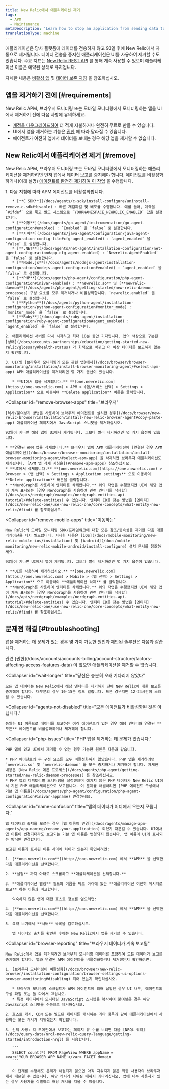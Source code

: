 ```yaml
---
title: New Relic에서 애플리케이션 제거
tags:
  - APM
  - Maintenance
metaDescription: 'Learn how to stop an application from sending data to New Relic, and how to remove it from the UI.'
translationType: machine
---
```


애플리케이션은 당사 플랫폼에 데이터를 전송하지 않고 93일 후에 New Relic에서 자동으로 제거됩니다. 데이터 전송을 중지한 애플리케이션은 UI를 사용하여 제거할 수도 있습니다. 주요 지표는 [New Relic REST API](/docs/apis/rest-api-v2/getting-started/introduction-new-relic-rest-api-v2) 를 통해 계속 사용할 수 있으며 애플리케이션 이름은 예약된 상태로 유지됩니다.

자세한 내용은 [비활성 앱](/docs/new-relic-one/use-new-relic-one/ui-data/new-relic-feature-end-life-announcements-july-2020#inactive-apps) 및 [데이터 보존 지침](/docs/accounts/accounts/data-management/overview-data-retention-components#apm) 을 참조하십시오.

## 앱을 제거하기 전에 [#requirements]

New Relic APM, 브라우저 모니터링 또는 모바일 모니터링에서 모니터링하는 앱을 UI에서 제거하기 전에 다음 사항에 유의하세요.

* [계정을 다운그레이드하여](/docs/accounts/accounts-billing/account-setup/downgradecancel-account) 더 적게 지불하거나 완전히 무료로 만들 수 있습니다.
* UI에서 앱을 제거하는 기능은 [권한](/docs/accounts/accounts-billing/account-structure/factors-affecting-access-features-data/#user-permissions) 에 따라 달라질 수 있습니다.
* 에이전트가 여전히 앱에서 데이터를 보내는 경우 해당 앱을 제거할 수 없습니다.

## New Relic에서 애플리케이션 제거 [#remove]

New Relic APM, 브라우저 모니터링 또는 모바일 모니터링에서 모니터링하는 애플리케이션을 제거하려면 먼저 앱에서 데이터 보고를 중지해야 합니다. 에이전트를 비활성화하거나(아래 설명) [에이전트를 완전히 제거하여 이 작업](/docs/agents/manage-apm-agents/installation/uninstall-agent) 을 수행합니다.

<CollapserGroup>
  <Collapser
    id="remove-apm-apps"
    title="APM 애플리케이션"
  >
    1. 다음 지침에 따라 APM 에이전트를 비활성화합니다.

       * [**C SDK**](/docs/agents/c-sdk/install-configure/uninstall-remove-c-sdk#disable) : 빠른 재컴파일 및 배포를 수행합니다. 예를 들어, 계측을 `#ifdef` 으로 묶고 빌드 시스템으로 `YOURNAMESPACE_NEWRELIC_ENABLED` 값을 설정합니다.
       * [**이동**](/docs/agents/go-agent/instrumentation/go-agent-configuration#enabled) : `Enabled` 을 `false` 로 설정합니다.
       * [**자바**](/docs/agents/java-agent/configuration/java-agent-configuration-config-file#cfg-agent_enabled) : `agent_enabled` 을 `false` 로 설정합니다.
       * [**.NET**](/docs/agents/net-agent/installation-configuration/net-agent-configuration#app-cfg-agent-enabled) : `Newrelic.AgentEnabled` 을 `false` 로 설정합니다.
       * [**Node.js**](/docs/agents/nodejs-agent/installation-configuration/nodejs-agent-configuration#enabled) : `agent_enabled` 을 `false` 로 설정합니다.
       * [**PHP**](/docs/agents/php-agent/configuration/php-agent-configuration#inivar-enabled) : **newrelic.so** 및 [**newrelic-daemon**](/docs/agents/php-agent/getting-started/new-relic-daemon-processes) 구성 요소를 모두 제거하거나 비활성화합니다. `newrelic.enabled` 을 `false` 로 설정합니다.
       * [**Python**](/docs/agents/python-agent/installation-configuration/python-agent-configuration#monitor_mode) : `monitor_mode` 을 `false` 로 설정합니다.
       * [**Ruby**](/docs/agents/ruby-agent/installation-configuration/ruby-agent-configuration#agent_enabled) : `agent_enabled` 을 `false` 로 설정합니다.

    2. 애플리케이션 서버를 다시 시작하고 최대 10분 동안 기다립니다. 앱의 색상으로 구분된 [상태](/docs/accounts-partnerships/education/getting-started-new-relic/glossary#health-status) 가 회색으로 바뀌고 더 이상 데이터를 보고하지 않는지 확인합니다.

    3. UI(및 [브라우저 모니터링의 모든 관련 앱)에서](/docs/browser/browser-monitoring/installation/install-browser-monitoring-agent/#select-apm-app) APM 애플리케이션을 제거하려면 몇 가지 옵션이 있습니다.

       * **UI에서 앱을 삭제합니다.** **[one.newrelic.com](https://one.newrelic.com) > APM > (앱/서비스 선택) > Settings > Application** 으로 이동하여 **Delete application** 버튼을 클릭합니다.
  </Collapser>

  <Collapser
    id="remove-browser-apps"
    title="브라우저"
  >
    [복사/붙여넣기 방법을 사용하여 브라우저 에이전트를 설치한 경우](/docs/browser/new-relic-browser/installation/install-new-relic-browser-agent#copy-paste-app) 애플리케이션 페이지에서 JavaScript 스니펫을 제거하십시오.

    93일이 지나면 해당 앱이 UI에서 제거됩니다. 그보다 빨리 제거하려면 몇 가지 옵션이 있습니다.

    * **연결된 APM 앱을 삭제합니다.** 브라우저 앱이 APM 애플리케이션에 [연결된 경우 APM 애플리케이션](/docs/browser/browser-monitoring/installation/install-browser-monitoring-agent/#select-apm-app) 을 삭제하면 브라우저 애플리케이션도 제거됩니다. [APM 앱 삭제 지침을](#remove-apm-apps) 참조하십시오.
    * **UI에서 삭제합니다.** **[one.newrelic.com](https://one.newrelic.com) > Browser > (앱 선택) > Settings > Application settings** 으로 이동하여 **Delete application** 버튼을 클릭합니다.
    * **NerdGraph를 사용하여 엔터티를 삭제합니다.** 위의 작업을 수행했지만 UI에 해당 앱이 계속 표시되는 [경우 NerdGraph를 사용하여 관련 엔터티를 삭제할](/docs/apis/nerdgraph/examples/nerdgraph-entities-api-tutorial/#delete-entities) 수 있습니다. 엔티티 ID를 찾는 방법은 [엔티티](/docs/new-relic-one/use-new-relic-one/core-concepts/what-entity-new-relic/#find) 를 참조하십시오.
  </Collapser>

  <Collapser
    id="remove-mobile-apps"
    title="이동하는"
  >
    New Relic의 모바일 모니터링 SDK/프레임워크에 대한 모든 참조/종속성을 제거한 다음 애플리케이션을 다시 빌드합니다. 자세한 내용은 [iOS](/docs/mobile-monitoring/new-relic-mobile-ios/installation) 및 [Android](/docs/mobile-monitoring/new-relic-mobile-android/install-configure) 설치 문서를 참조하세요.

    93일이 지나면 UI에서 앱이 제거됩니다. 그보다 빨리 제거하려면 몇 가지 옵션이 있습니다.

    * **UI를 사용하여 제거하십시오.** **[one.newrelic.com](https://one.newrelic.com) > Mobile > (앱 선택) > Settings > Application** 으로 이동하여 **애플리케이션 삭제** 를 클릭합니다.
    * **NerdGraph를 사용하여 엔터티를 삭제합니다.** 위의 작업을 수행했지만 UI에 해당 앱이 계속 표시되는 [경우 NerdGraph를 사용하여 관련 엔터티를 삭제할](/docs/apis/nerdgraph/examples/nerdgraph-entities-api-tutorial/#delete-entities) 수 있습니다. 엔티티 ID를 찾는 방법은 [엔티티](/docs/new-relic-one/use-new-relic-one/core-concepts/what-entity-new-relic/#find) 를 참조하십시오.
  </Collapser>
</CollapserGroup>

## 문제점 해결 [#troubleshooting]

앱을 제거하는 데 문제가 있는 경우 몇 가지 가능한 원인과 제안된 솔루션은 다음과 같습니다.

<CollapserGroup>
  <Collapser
    id="not-owner-admin"
    title="권한이 없습니다."
  >
    관련 [권한](/docs/accounts/accounts-billing/account-structure/factors-affecting-access-features-data) 이 없으면 애플리케이션을 제거할 수 없습니다.
  </Collapser>

  <Collapser
    id="wait-longer"
    title="당신은 충분히 오래 기다리지 않았다"
  >
    모든 앱 데이터는 New Relic에서 해당 엔터티를 제거하기 전에 New Relic에 대한 보고를 중지해야 합니다. 대부분의 경우 10-15분 정도 걸립니다. 드문 경우지만 12-24시간이 소요될 수 있습니다.
  </Collapser>

  <Collapser
    id="agents-not-disabled"
    title="모든 에이전트가 비활성화된 것은 아닙니다."
  >
    동일한 UI 이름으로 데이터를 보고하는 여러 에이전트가 있는 경우 해당 엔터티와 연결된 **모든** 에이전트를 비활성화하거나 제거해야 합니다.
  </Collapser>

  <Collapser
    id="php-issues"
    title="PHP 앱을 제거하는 데 문제가 있습니다."
  >
    PHP 앱이 있고 UI에서 제거할 수 없는 경우 가능한 원인은 다음과 같습니다.

    * PHP 에이전트의 두 구성 요소를 모두 비활성화하지 않았습니다. PHP 앱을 제거하려면 `newrelic.so` 및 `newrelic-daemon` 를 모두 중지하거나 제거해야 합니다. 자세한 내용은 [New Relic 데몬 프로세스](/docs/agents/php-agent/getting-started/new-relic-daemon-processes) 를 참조하십시오.
    * PHP 앱의 디렉토리별 모니터링을 설정했으며 예기치 않은 PHP 데이터가 New Relic UI에서 기본 PHP 애플리케이션으로 보고됩니다. 이 문제를 해결하려면 [PHP 에이전트 구성에서 기본 앱 이름을](/docs/agents/php-agent/configuration/php-agent-configuration#inivar-appname) 변경하세요.
  </Collapser>

  <Collapser
    id="name-confusion"
    title="앱의 데이터가 어디에서 오는지 모릅니다."
  >
    앱 데이터의 출처를 모르는 경우 [앱 이름이 변경](/docs/agents/manage-apm-agents/app-naming/rename-your-application) 되었기 때문일 수 있습니다. UI에서 앱 이름이 변경되더라도 보고되는 기본 앱 이름은 변경되지 않습니다. 앱 이름이 UI에 표시되는 방식만 변경합니다.

    보고된 이름과 표시된 이름 사이에 차이가 있는지 확인하려면:

    1. [**one.newrelic.com**](http://one.newrelic.com) 에서 **APM** 을 선택한 다음 애플리케이션을 선택합니다.

    2. **설정** 까지 아래로 스크롤하고 **애플리케이션을 선택합니다.**

    3. **애플리케이션 별칭** 필드의 이름을 바로 아래에 있는 **애플리케이션 여전히 메시지로 보고** 하는 이름과 비교합니다.

       익숙하지 않은 앱에 대한 호스트 정보를 얻으려면:

    4. [**one.newrelic.com**](http://one.newrelic.com) 에서 **APM** 을 선택한 다음 애플리케이션을 선택합니다.

    5. 요약 보기에서 **서버** 목록을 검토하십시오.

       앱 데이터의 출처를 확인한 후에는 New Relic에서 앱을 제거할 수 있습니다.
  </Collapser>

  <Collapser
    id="browser-reporting"
    title="브라우저 데이터가 계속 보고됨"
  >
    New Relic에서 앱을 제거하려면 브라우저 모니터링 데이터를 포함하여 모든 데이터가 보고를 중지해야 합니다. 앱과 연결된 APM 에이전트를 비활성화하거나 제거했는지 확인하려면:

    1. [브라우저 모니터링이 비활성화](/docs/browser/new-relic-browser/installation-configuration/browser-settings-ui-options-browser-monitoring#disabling) 되어 있는지 확인하십시오.

       * 브라우저 모니터링 스크립트가 APM 에이전트에 의해 삽입된 경우 UI 내부, 에이전트의 구성 파일 또는 둘 다에서 끄십시오.
       * 특정 페이지에서 모니터링 JavaScript 스니펫을 복사하여 붙여넣은 경우 해당 JavaScript 스니펫을 수동으로 제거하십시오.

    2. 호스트 캐시, CDN 또는 빌드된 페이지를 캐시하는 기타 항목과 같이 애플리케이션에서 사용하는 모든 캐시가 지워졌는지 확인합니다.

    3. 선택 사항: 각 도메인에서 보고하는 페이지 뷰 수를 보려면 다음 [NRQL 쿼리](/docs/query-data/nrql-new-relic-query-language/getting-started/introduction-nrql) 를 사용합니다.

       ```
       SELECT count(*) FROM PageView WHERE appName = <var>'YOUR_BROWSER_APP_NAME'</var> FACET domain
       ```

       이 단계를 수행해도 문제가 해결되지 않으면 아직 지워지지 않은 최종 사용자의 브라우저 캐시 때문일 수 있습니다. 해당 캐시가 지워질 때까지 기다리십시오. 앱에 내부 사용자가 있는 경우 사용자를 식별하고 해당 캐시를 지울 수 있습니다.
  </Collapser>
</CollapserGroup>